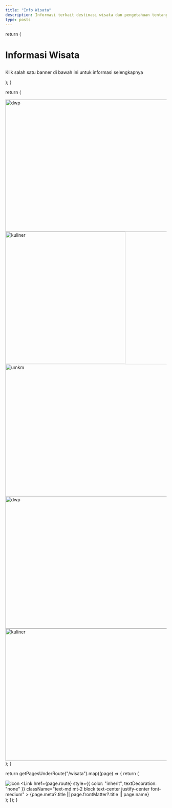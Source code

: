 ```yaml
---
title: "Info Wisata"
description: Informasi terkait destinasi wisata dan pengetahuan tentang budaya & adat istiadat
type: posts
---
```



  return (
    <div className="mx-auto mb-4 max-w-screen-lg border-b border-gray-400 border-opacity-20 pt-2 pb-4">
        <h1>
          <p className="font-bold text-center mb-3 lg:text-4xl">Informasi Wisata</p>
        </h1>
        <p className="text-center text-gray-500 dark:text-gray-400 font-space-grotesk">
          Klik salah satu banner di bawah ini untuk informasi selengkapnya
        </p>
    </div>
  );
}

  return (
    <div className="mx-auto mb-6 max-w-screen-lg border-b border-gray-400 border-opacity-20">
      <div className="mb-2 grid grid-cols-3 gap-y-10 gap-x-2 xl:gap-x-2">
        <div className="text-center col-span-2">
          <Link href="/wisata/infowisata"><Image src="/pariwisata/banner-dispar.png" width="825" height="412" alt="dwp" className="inline-flex" /></Link>
        </div>
        <div className="text-center">
          <Link href="/wisata/pusat-oleholeh"><Image src="/pariwisata/banner-oleh.png" width="375" height="412" alt="kuliner" className="inline-flex" /> </Link>
        </div>
      </div>
      <div className="text-center mb-2">
        <Link href="/wisata/umkm"><Image src="/pariwisata/banner-umkm.png" width="1100" height="412" alt="umkm" className="inline-flex" /> </Link>
      </div>
      <div className="mb-6 grid grid-cols-2 gap-y-10 gap-x-2 xl:gap-x-2">
        <div className="text-center">
          <Link href="https://umkmkonreg.odoo.com/"><Image src="/pariwisata/banner-dwp.png" width="550" height="412" alt="dwp" className="inline-flex" /></Link>
        </div>
        <div className="text-center">
          <Link href="/wisata/kuliner"><Image src="/pariwisata/kuliner.png" width="550" height="412" alt="kuliner" className="inline-flex" /> </Link>
        </div>
      </div>
    </div>
  );
}

  return getPagesUnderRoute("/wisata").map((page) => {
    return (
      <div className="flex items-center justify-center align-top">
        <div key={page.route} className="relative">
          <Link href={page.route}>
            <img
              className="items-center rounded-t-lg"
              src={page.frontMatter?.symbol}
              alt="icon"
            />
          </Link>
          <Link
            href={page.route}
            style={{ color: "inherit", textDecoration: "none" }}
            className="text-md mt-2 block text-center justify-center font-medium"
          >
            {page.meta?.title || page.frontMatter?.title || page.name}
          </Link>
        </div>
      </div>
    );
  });
}


<PariwisataHeader />
<BannerWisata />